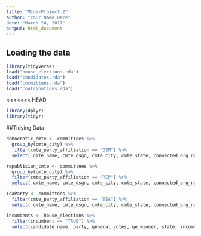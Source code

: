 ```yaml
---
title: "Mini-Project 2"
author: "Your Name Here"
date: "March 24, 2017"
output: html_document
---
```



## Loading the data


```r
library(tidyverse)
load("house_elections.rda")
load("candidates.rda")
load("committees.rda")
load("contributions.rda")
```
<<<<<<< HEAD
```r
library(dplyr)
library(tidyr)
```
##Tidying Data

```r
democratic_cmte <- committees %>%
  group_by(cmte_city) %>%
  filter(cmte_party_affiliation == "DEM") %>%
  select( cmte_name, cmte_dsgn, cmte_city, cmte_state, connected_org_name)

republician_cmte <- committees %>%
  group_by(cmte_city) %>%
  filter(cmte_party_affiliation == "REP") %>%
  select( cmte_name, cmte_dsgn, cmte_city, cmte_state, connected_org_name)

TeaParty <- committees %>%
  filter(cmte_party_affiliation == "TEA") %>%
  select( cmte_name, cmte_dsgn, cmte_city, cmte_state, connected_org_name)

incumbents <- house_elections %>%
  filter(incumbent == "TRUE") %>%
  select(candidate_name, party, general_votes, ge_winner, state, incumbent)

```